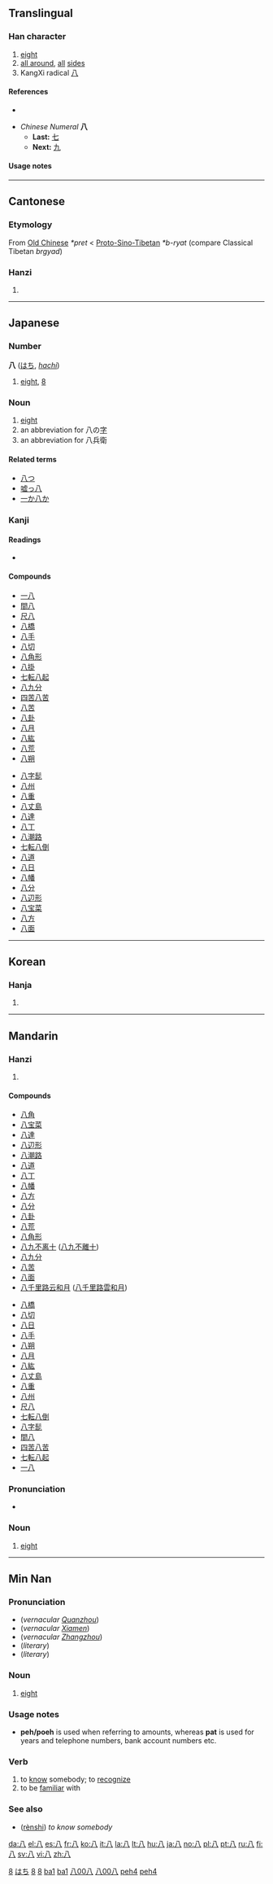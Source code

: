 {{see|入}}
{{zh-hanzi|{{zh-lookup|八}}}}
<!--{{see|捌}}--><!-- may be replaced by zh-forms -->
==Translingual==
{{stroke order|type=animate}}

===Han character===
{{Han char|rn=12|rad=八|as=00|sn=2|four=8000<sub>0</sub>|canj=竹人 (HO)}}

# [[eight]]
# [[all around]], [[all]] [[sides]]
# KangXi radical [[Index:Chinese radical/八|八]]

====References====
* {{Han ref|kx=0126.260|dkj=01450|dj=0274.130|hdz=10241.030|uh=516B|ud=20843|bh=A44B|bd=42059}}

* ''Chinese Numeral'' '''八'''
** '''Last:''' [[七]]
** '''Next:''' [[九]]

====Usage notes====
{{wikipedia|Numbers in Chinese culture#Eight|Numbers in Chinese culture}}

----

==Cantonese==

===Etymology===
From [[Old Chinese]] ''*pret'' < [[Proto-Sino-Tibetan]] ''*b-ryat'' (compare Classical Tibetan ''brgyad'')

===Hanzi===
{{yue-hanzi|jyut=|y=[[baat3]]}}

# {{defn|Cantonese}}

[[Category:yue:Numbers|8]]

----

==Japanese==

===Number===
'''八''' ([[はち]], ''[[hachi]]'')

# [[eight]], [[8]]

===Noun===
{{ja-noun|k|hira=はち|rom=hachi}}

# [[eight]]
# an abbreviation for 八の[[字]]
# an abbreviation for 八兵衛

====Related terms====
* [[八つ]]
* [[嘘っ八]]
* [[一か八か]]

===Kanji===
{{ja-kanji|grade=1|rs=八00}}

====Readings====
* {{ja-readings|on=[[はち]] (''hachi'')|kun=[[や]] (''ya''), [[やつ]] ([[八つ]], ''yatsu''), [[やっつ]] ([[八つ]], ''yattsu''), [[よう]] (''yō'')|nanori=[[な]] (''na''), [[は]] (''ha''), [[はっ]] (''hat''), [[はつ]] (''hatsu''), [[やち]] (''yachi''), [[やつ]] (''yatsu'')}}

====Compounds====
{{top2}}
* [[一八]]
* [[間八]]
* [[尺八]]
* [[八橋]]
* [[八手]]
* [[八切]]
* [[八角形]]
* [[八掛]]
* [[七転八起]]
* [[八九分]]
* [[四苦八苦]]
* [[八苦]]
* [[八卦]]
* [[八月]]
* [[八紘]]
* [[八荒]]
* [[八朔]]
{{mid2}}
* [[八字髭]]
* [[八州]]
* [[八重]]
* [[八丈島]]
* [[八達]]
* [[八丁]]
* [[八潮路]]
* [[七転八倒]]
* [[八道]]
* [[八日]]
* [[八幡]]
* [[八分]]
* [[八辺形]]
* [[八宝菜]]
* [[八方]]
* [[八面]]
{{bottom}}

[[Category:1000 Japanese basic words|はち]]
[[Category:Japanese numbers|8]]

----

==Korean==

===Hanja===
{{ko-hanja|hangeul=팔|rv=pal|mr=p'al|y=phal|eumhun=여덟|ehrv=yeodeolp|ehmr=yŏdŏl|ehy=yetelp}}

# {{defn|Korean}}

[[Category:ko:Numbers|8]]

----

==Mandarin==

===Hanzi===
{{cmn-hanzi|pin=[[bā]] ([[ba1]])|wg=pa<sup>1</sup>}}

# {{defn|Mandarin}}

====Compounds====
{{top2}}
* [[八角]]
* [[八宝菜]]
* [[八達]]
* [[八辺形]]
* [[八潮路]]
* [[八道]]
* [[八丁]]
* [[八幡]]
* [[八方]]
* [[八分]]
* [[八卦]]
* [[八荒]]
* [[八角形]]
* [[八九不离十]] ([[八九不離十]])
* [[八九分]]
* [[八苦]]
* [[八面]]
* [[八千里路云和月]] ([[八千里路雲和月]])
{{mid2}}
* [[八橋]]
* [[八切]]
* [[八日]]
* [[八手]]
* [[八朔]]
* [[八月]]
* [[八紘]]
* [[八丈島]]
* [[八重]]
* [[八州]]
* [[尺八]]
* [[七転八倒]]
* [[八字髭]]
* [[間八]]
* [[四苦八苦]]
* [[七転八起]]
* [[一八]]
{{bottom}}

{{zh-hanzi|{{zh-lookup|八}}}}

===Pronunciation===
* {{IPA|[ pa˥˥ ]}}

===Noun===
{{cmn-noun|ts|pin=bā|pint=ba1|rs=八00}}

# [[eight]]

[[Category:zh-cn:Beginning Mandarin|ba1]]
[[Category:zh-cn:Numbers|ba1]]
[[Category:zh-tw:Beginning Mandarin|八00八]]
[[Category:zh-tw:Numbers|八00八]]

----

==Min Nan==
{{zh-hanzi|{{zh-lookup|八}}}}

===Pronunciation===
* (''vernacular [[w:Quanzhou|Quanzhou]]'') {{IPA|[ pəʔ˩˩ ]}}
* (''vernacular [[w:Xiamen|Xiamen]]'') {{IPA|[ pueʔ˩˩ ]}}
* (''vernacular [[w:Zhangzhou|Zhangzhou]]'') {{IPA|[ peʔ˩˩ ]}}
* (''literary'') {{IPA|[ pat˩˩ ]}}
* (''literary'') {{IPA|[ bat˩˩ ]}}

===Noun===
{{nan-noun|ts|poj=[[poeh]], [[peh]] or [[pat]]|pojt=peh4|rs=八00}}

# [[eight]]

===Usage notes===
* '''peh/poeh''' is used when referring to amounts, whereas '''pat''' is used for years and telephone numbers, bank account numbers etc.

===Verb===
{{nan-verb|ts|poj=[[pat]] or [[bat]]|pojt=pat4|rs=八00}}

# to [[know]] somebody; to [[recognize]]
# to be [[familiar]] with

===See also===
* {{zh-ts|認識|认识}} ([[rènshi]]) ''to know somebody''

[[Category:nan-cn:Numbers|peh4]]
[[Category:nan-tw:Numbers|peh4]]

[[da:八]]
[[el:八]]
[[es:八]]
[[fr:八]]
[[ko:八]]
[[it:八]]
[[la:八]]
[[lt:八]]
[[hu:八]]
[[ja:八]]
[[no:八]]
[[pl:八]]
[[pt:八]]
[[ru:八]]
[[fi:八]]
[[sv:八]]
[[vi:八]]
[[zh:八]]